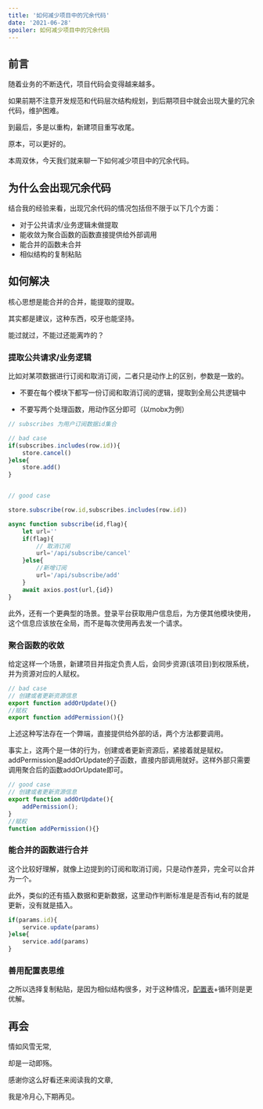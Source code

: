 ```yaml
---
title: '如何减少项目中的冗余代码'
date: '2021-06-28'
spoiler: 如何减少项目中的冗余代码
---
```







## 前言

 随着业务的不断迭代，项目代码会变得越来越多。
 
 如果前期不注意开发规范和代码层次结构规划，到后期项目中就会出现大量的冗余代码，维护困难。
 
 到最后，多是以重构，新建项目重写收尾。

原本，可以更好的。

本周双休，今天我们就来聊一下如何减少项目中的冗余代码。

## 为什么会出现冗余代码

结合我的经验来看，出现冗余代码的情况包括但不限于以下几个方面：

- 对于公共请求/业务逻辑未做提取
- 能收敛为聚合函数的函数直接提供给外部调用
- 能合并的函数未合并
- 相似结构的复制粘贴



## 如何解决

核心思想是能合并的合并，能提取的提取。

其实都是建议，这种东西，咬牙也能坚持。

能过就过，不能过还能离咋的？


### 提取公共请求/业务逻辑

比如对某项数据进行订阅和取消订阅，二者只是动作上的区别，参数是一致的。


- 不要在每个模块下都写一份订阅和取消订阅的逻辑，提取到全局公共逻辑中

- 不要写两个处理函数，用动作区分即可（以mobx为例）

```js
// subscribes 为用户订阅数据id集合

// bad case
if(subscribes.includes(row.id)){
    store.cancel()
}else{
    store.add()
}


// good case

store.subscribe(row.id,subscribes.includes(row.id))

async function subscribe(id,flag){
    let url=''
    if(flag){
        // 取消订阅
        url='/api/subscribe/cancel'
    }else{
        //新增订阅
        url='/api/subscribe/add'
    }
    await axios.post(url,{id})
}

```


此外，还有一个更典型的场景。登录平台获取用户信息后，为方便其他模块使用，这个信息应该放在全局，而不是每次使用再去发一个请求。


### 聚合函数的收敛

给定这样一个场景，新建项目并指定负责人后，会同步资源(该项目)到权限系统，并为资源对应的人赋权。

```js
// bad case 
// 创建或者更新资源信息
export function addOrUpdate(){}
//赋权
export function addPermission(){}
```

上述这种写法存在一个弊端，直接提供给外部的话，两个方法都要调用。

事实上，这两个是一体的行为，创建或者更新资源后，紧接着就是赋权。addPermission是addOrUpdate的子函数，直接内部调用就好。这样外部只需要调用聚合后的函数addOrUpdate即可。

```js
// good case 
// 创建或者更新资源信息
export function addOrUpdate(){
	addPermission();
}
//赋权
function addPermission(){}
```


### 能合并的函数进行合并

这个比较好理解，就像上边提到的订阅和取消订阅，只是动作差异，完全可以合并为一个。

此外，类似的还有插入数据和更新数据，这里动作判断标准是是否有id,有的就是更新，没有就是插入。

```js
if(params.id){
	service.update(params)
}else{
	service.add(params)
}
```

### 善用配置表思维

之所以选择复制粘贴，是因为相似结构很多，对于这种情况，[配置表](https://juejin.cn/post/6960562154839900190)+循环则是更优解。


## 再会

情如风雪无常,

却是一动即殇。

感谢你这么好看还来阅读我的文章,

我是冷月心,下期再见。